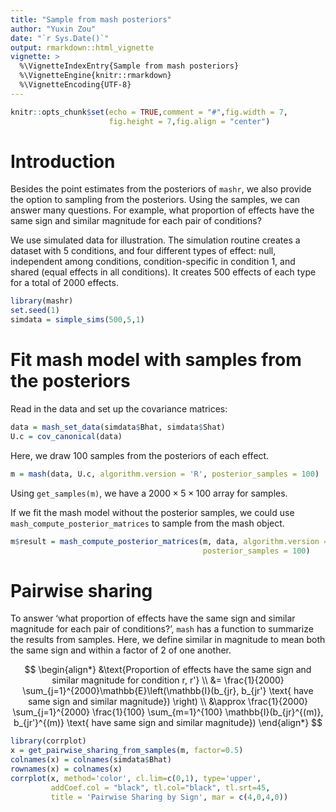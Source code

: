 ```yaml
---
title: "Sample from mash posteriors"
author: "Yuxin Zou"
date: "`r Sys.Date()`"
output: rmarkdown::html_vignette
vignette: >
  %\VignetteIndexEntry{Sample from mash posteriors}
  %\VignetteEngine{knitr::rmarkdown}
  %\VignetteEncoding{UTF-8}
---
```


```r
knitr::opts_chunk$set(echo = TRUE,comment = "#",fig.width = 7,
                      fig.height = 7,fig.align = "center")
```

# Introduction

Besides the point estimates from the posteriors of `mashr`, we also
provide the option to sampling from the posteriors. Using the samples,
we can answer many questions. For example, what proportion of effects
have the same sign and similar magnitude for each pair of conditions?

We use simulated data for illustration. The simulation routine creates
a dataset with 5 conditions, and four different types of effect: null,
independent among conditions, condition-specific in condition 1, and
shared (equal effects in all conditions). It creates 500 effects of
each type for a total of 2000 effects.

```r
library(mashr)
set.seed(1)
simdata = simple_sims(500,5,1)
```

# Fit mash model with samples from the posteriors

Read in the data and set up the covariance matrices:

```r
data = mash_set_data(simdata$Bhat, simdata$Shat)
U.c = cov_canonical(data)
```

Here, we draw 100 samples from the posteriors of each effect.

```r
m = mash(data, U.c, algorithm.version = 'R', posterior_samples = 100)
```

Using `get_samples(m)`, we have a $2000 \times 5 \times 100$ array for
samples.

If we fit the mash model without the posterior samples, we could use
`mash_compute_posterior_matrices` to sample from the mash object.

```r
m$result = mash_compute_posterior_matrices(m, data, algorithm.version = 'R',
                                           posterior_samples = 100)
```

# Pairwise sharing

To answer 'what proportion of effects have the same sign and similar
magnitude for each pair of conditions?', `mash` has a function to
summarize the results from samples. Here, we define similar in
magnitude to mean both the same sign and within a factor of 2 of one
another.

$$
\begin{align*}
&\text{Proportion of effects have the same sign and similar magnitude for condition r, r'} \\
&= \frac{1}{2000} \sum_{j=1}^{2000}\mathbb{E}\left(\mathbb{I}(b_{jr}, b_{jr'} \text{ have same sign and similar magnitude})  \right) \\
&\approx \frac{1}{2000} \sum_{j=1}^{2000} \frac{1}{100} \sum_{m=1}^{100} \mathbb{I}(b_{jr}^{(m)}, b_{jr'}^{(m)} \text{ have same sign and similar magnitude})
\end{align*}
$$

```r
library(corrplot)
x = get_pairwise_sharing_from_samples(m, factor=0.5)
colnames(x) = colnames(simdata$Bhat)
rownames(x) = colnames(x)
corrplot(x, method='color', cl.lim=c(0,1), type='upper',
         addCoef.col = "black", tl.col="black", tl.srt=45,
         title = 'Pairwise Sharing by Sign', mar = c(4,0,4,0))
```
